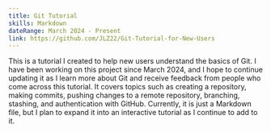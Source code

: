 ```yaml
---
title: Git Tutorial
skills: Markdown
dateRange: March 2024 - Present
link: https://github.com/JLZ22/Git-Tutorial-for-New-Users
---
```


This is a tutorial I created to help new users understand the basics of Git. I have been working on this project since March 2024, and I hope to continue updating it as I learn more about Git and receive feedback from people who come across this tutorial. It covers topics such as creating a repository, making commits, pushing changes to a remote repository, branching, stashing, and authentication with GitHub. Currently, it is just a Markdown file, but I plan to expand it into an interactive tutorial as I continue to add to it. 